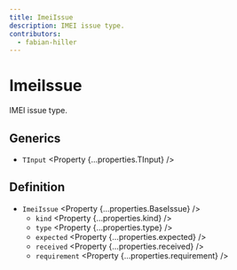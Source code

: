 ```yaml
---
title: ImeiIssue
description: IMEI issue type.
contributors:
  - fabian-hiller
---
```



# ImeiIssue

IMEI issue type.

## Generics

- `TInput` <Property {...properties.TInput} />

## Definition

- `ImeiIssue` <Property {...properties.BaseIssue} />
  - `kind` <Property {...properties.kind} />
  - `type` <Property {...properties.type} />
  - `expected` <Property {...properties.expected} />
  - `received` <Property {...properties.received} />
  - `requirement` <Property {...properties.requirement} />
